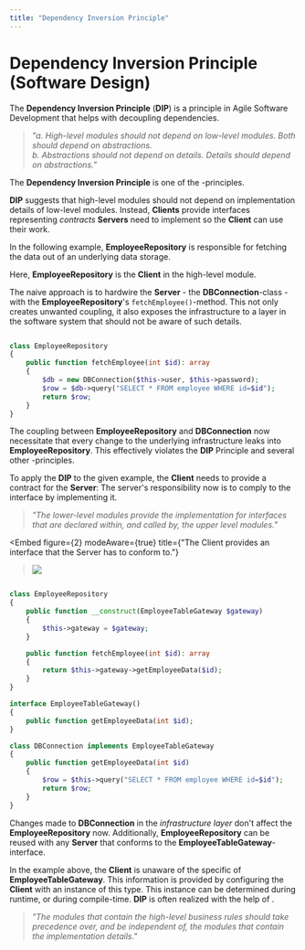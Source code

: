 ```yaml
---
title: "Dependency Inversion Principle"
---
```





# Dependency Inversion Principle (Software Design)

The **Dependency Inversion Principle** (**DIP**) is a principle in Agile Software Development that helps with
decoupling dependencies.

> _"a. High-level modules should not depend on low-level modules. Both should depend on abstractions.<br />
   b. Abstractions should not depend on details. Details should depend on abstractions."_ <BibRef name="asd" pp="127"/>

The **Dependency Inversion Principle** is one of the <GlosRef name="SOLID" file="sd.solid" />-principles.

**DIP** suggests that high-level modules should not depend on implementation details of low-level modules. Instead,
**Clients** provide interfaces representing _contracts_ **Servers** need to implement so the **Client** can use their work.

In the following example, **EmployeeRepository** is responsible for fetching the data out of an underlying data storage.

Here, **EmployeeRepository** is the **Client** in the high-level module.

The naive approach is to hardwire the **Server** - the **DBConnection**-class - with the **EmployeeRepository**'s
`fetchEmployee()`-method. This not only creates unwanted coupling, it also exposes the infrastructure
to a layer in the software system that should not be aware of such details.


<UmlEmbed figure={1} title="Information of the underlying infrastructure is available to a high-level module"><Coupling /></UmlEmbed>


```php title="Coupling EmployeeRepository (Client) with DBConnection (Server)"

class EmployeeRepository
{
    public function fetchEmployee(int $id): array
    {
        $db = new DBConnection($this->user, $this->password);
        $row = $db->query("SELECT * FROM employee WHERE id=$id");
        return $row;
    }
}
```

The coupling between **EmployeeRepository** and **DBConnection** now necessitate that every change to the underlying
infrastructure leaks into **EmployeeRepository**. This effectively violates the **DIP** Principle and several other <GlosRef name="SOLID" file="sd.SOLID" />-principles.

To apply the **DIP** to the given example, the **Client** needs to provide a contract for the **Server**: The server's
responsibility now is to comply to the interface by implementing it.

> _"The lower-level modules provide the implementation for interfaces that are declared within, and called by, the upper level modules."_ <BibRef name="ASD" pp="129" />


<Embed
    figure={2}
    modeAware={true}
    title={"The Client provides an interface that the Server has to conform to."}
><img src={Decoupled} /></Embed>

```php title="EmployeeRepository declares the interface, and DBConnection serves the implementation"

class EmployeeRepository
{
    public function __construct(EmployeeTableGateway $gateway)
    {
        $this->gateway = $gateway;
    }

    public function fetchEmployee(int $id): array
    {
        return $this->gateway->getEmployeeData($id);
    }
}

interface EmployeeTableGateway()
{
    public function getEmployeeData(int $id);
}

class DBConnection implements EmployeeTableGateway
{
    public function getEmployeeData(int $id)
    {
        $row = $this->query("SELECT * FROM employee WHERE id=$id");
        return $row;
    }
}
```

Changes made to **DBConnection** in the _infrastructure layer_ don't affect the **EmployeeRepository** now.
Additionally, **EmployeeRepository** can be reused with any **Server** that conforms to the **EmployeeTableGateway**-interface.

In the example above, the **Client** is unaware of the specific of **EmployeeTableGateway**. This information is provided
by configuring the **Client** with an instance of this type. This instance can be determined during runtime, or during compile-time.
**DIP** is often realized with the help of <GlosRef name="Dependency Injection" file="sd.dependencyinjection" />.


> _"The modules that contain the high-level business rules should take precedence over, and be independent of, the modules that contain the implementation details."_ <BibRef name="ASD" pp="128"/>


<BackButton />